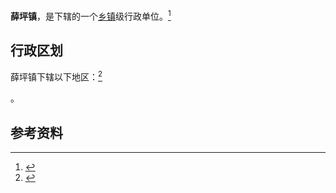 {{中国乡级行政区|42/06/24/105/000}}

'''薛坪镇'''，是{{PRC admin/fullname|42/06/24/105/000|3}}下辖的一个[[乡镇|乡镇]]级行政单位。<ref>{{PRC admin/ref sgc|{{PRC admin/parent|42/06/24/105/000}}}}</ref>

== 行政区划 ==

薛坪镇下辖以下地区：<ref>{{PRC admin/ref sgc|42/06/24/105/000}}</ref>

{{PRC admin/children|42/06/24/105/000}}。

== 参考资料 ==

{{reflist}}

{{行政区划小作品}}
{{PRC admin/navcat|42/06/24/105/000}}